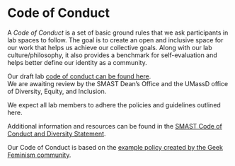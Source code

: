# Code of Conduct {#code}

A _Code of Conduct_ is a set of basic ground rules that we ask participants in lab spaces to follow. The goal is to create an open and inclusive space for our work that helps us achieve our collective goals. Along with our lab culture/philosophy,  it also provides a benchmark for self-evaluation and helps better define our identity as a community. 

Our draft lab [code of conduct can be found here](https://docs.google.com/document/d/1Vpf2ud8-rTCZQPPDpB-L3yTD4KPKoSyIs34YxjCGO9w/edit?usp=sharing).  
We are awaiting review by the SMAST Dean's Office and the UMassD office of Diversity, Equity, and Inclusion.  

We expect all lab members to adhere the policies and guidelines outlined here.  

Additional information and resources can be found in the [SMAST Code of Conduct and Diversity Statement](https://www.umassd.edu/media/umassdartmouth/smast/lab-pdf-files/SMAST---Code-of-conduct-and-diversitystatement_2.25.20-(1).docx).  

Our Code of Conduct is based on the [example policy created by the Geek Feminism community](https://geekfeminism.wikia.org/wiki/Community_anti-harassment).  

